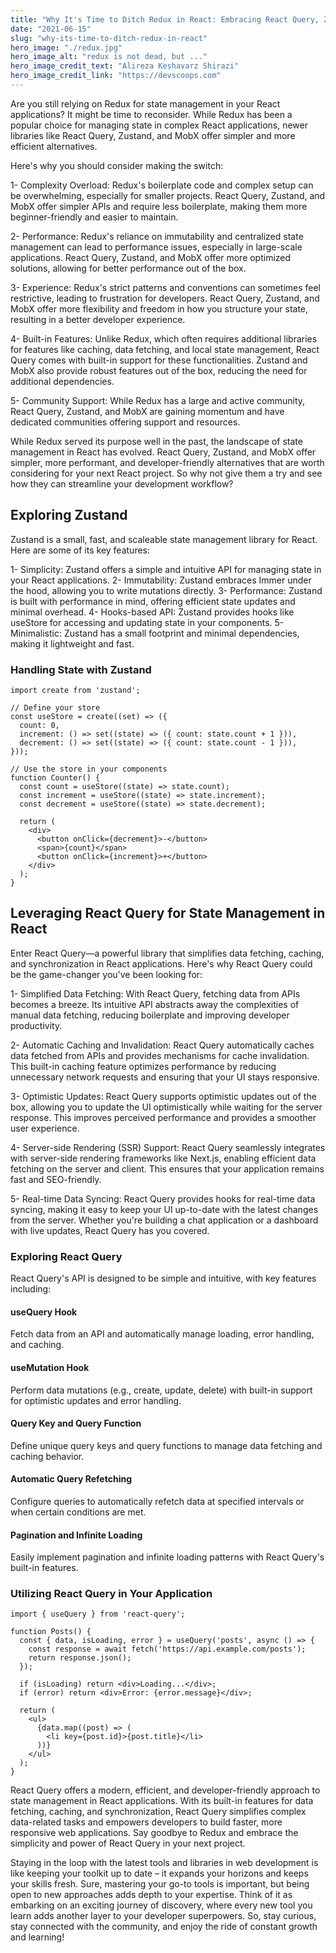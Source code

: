 ```yaml
---
title: "Why It's Time to Ditch Redux in React: Embracing React Query, Zustand, or MobX for State Management"
date: "2021-06-15"
slug: "why-its-time-to-ditch-redux-in-react"
hero_image: "./redux.jpg"
hero_image_alt: "redux is not dead, but ..."
hero_image_credit_text: "Alireza Keshavarz Shirazi"
hero_image_credit_link: "https://devscoops.com"
---
```


Are you still relying on Redux for state management in your React applications? It might be time to reconsider. While Redux has been a popular choice for managing state in complex React applications, newer libraries like React Query, Zustand, and MobX offer simpler and more efficient alternatives.

Here's why you should consider making the switch:

1- Complexity Overload: Redux's boilerplate code and complex setup can be overwhelming, especially for smaller projects. React Query, Zustand, and MobX offer simpler APIs and require less boilerplate, making them more beginner-friendly and easier to maintain.

2- Performance: Redux's reliance on immutability and centralized state management can lead to performance issues, especially in large-scale applications. React Query, Zustand, and MobX offer more optimized solutions, allowing for better performance out of the box.

3- Experience: Redux's strict patterns and conventions can sometimes feel restrictive, leading to frustration for developers. React Query, Zustand, and MobX offer more flexibility and freedom in how you structure your state, resulting in a better developer experience.

4- Built-in Features: Unlike Redux, which often requires additional libraries for features like caching, data fetching, and local state management, React Query comes with built-in support for these functionalities. Zustand and MobX also provide robust features out of the box, reducing the need for additional dependencies.

5- Community Support: While Redux has a large and active community, React Query, Zustand, and MobX are gaining momentum and have dedicated communities offering support and resources.

While Redux served its purpose well in the past, the landscape of state management in React has evolved. React Query, Zustand, and MobX offer simpler, more performant, and developer-friendly alternatives that are worth considering for your next React project. So why not give them a try and see how they can streamline your development workflow?

## Exploring Zustand

Zustand is a small, fast, and scaleable state management library for React. Here are some of its key features:

1- Simplicity: Zustand offers a simple and intuitive API for managing state in your React applications.
2- Immutability: Zustand embraces Immer under the hood, allowing you to write mutations directly.
3- Performance: Zustand is built with performance in mind, offering efficient state updates and minimal overhead.
4- Hooks-based API: Zustand provides hooks like useStore for accessing and updating state in your components.
5- Minimalistic: Zustand has a small footprint and minimal dependencies, making it lightweight and fast.

### Handling State with Zustand

```
import create from 'zustand';

// Define your store
const useStore = create((set) => ({
  count: 0,
  increment: () => set((state) => ({ count: state.count + 1 })),
  decrement: () => set((state) => ({ count: state.count - 1 })),
}));

// Use the store in your components
function Counter() {
  const count = useStore((state) => state.count);
  const increment = useStore((state) => state.increment);
  const decrement = useStore((state) => state.decrement);

  return (
    <div>
      <button onClick={decrement}>-</button>
      <span>{count}</span>
      <button onClick={increment}>+</button>
    </div>
  );
}
```

## Leveraging React Query for State Management in React

Enter React Query—a powerful library that simplifies data fetching, caching, and synchronization in React applications. Here's why React Query could be the game-changer you've been looking for:

1- Simplified Data Fetching: With React Query, fetching data from APIs becomes a breeze. Its intuitive API abstracts away the complexities of manual data fetching, reducing boilerplate and improving developer productivity.

2- Automatic Caching and Invalidation: React Query automatically caches data fetched from APIs and provides mechanisms for cache invalidation. This built-in caching feature optimizes performance by reducing unnecessary network requests and ensuring that your UI stays responsive.

3- Optimistic Updates: React Query supports optimistic updates out of the box, allowing you to update the UI optimistically while waiting for the server response. This improves perceived performance and provides a smoother user experience.

4- Server-side Rendering (SSR) Support: React Query seamlessly integrates with server-side rendering frameworks like Next.js, enabling efficient data fetching on the server and client. This ensures that your application remains fast and SEO-friendly.

5- Real-time Data Syncing: React Query provides hooks for real-time data syncing, making it easy to keep your UI up-to-date with the latest changes from the server. Whether you're building a chat application or a dashboard with live updates, React Query has you covered.

### Exploring React Query

React Query's API is designed to be simple and intuitive, with key features including:

#### useQuery Hook

Fetch data from an API and automatically manage loading, error handling, and caching.

#### useMutation Hook

Perform data mutations (e.g., create, update, delete) with built-in support for optimistic updates and error handling.

#### Query Key and Query Function

Define unique query keys and query functions to manage data fetching and caching behavior.

#### Automatic Query Refetching

Configure queries to automatically refetch data at specified intervals or when certain conditions are met.

#### Pagination and Infinite Loading

Easily implement pagination and infinite loading patterns with React Query's built-in features.

### Utilizing React Query in Your Application

```
import { useQuery } from 'react-query';

function Posts() {
  const { data, isLoading, error } = useQuery('posts', async () => {
    const response = await fetch('https://api.example.com/posts');
    return response.json();
  });

  if (isLoading) return <div>Loading...</div>;
  if (error) return <div>Error: {error.message}</div>;

  return (
    <ul>
      {data.map((post) => (
        <li key={post.id}>{post.title}</li>
      ))}
    </ul>
  );
}

```

React Query offers a modern, efficient, and developer-friendly approach to state management in React applications. With its built-in features for data fetching, caching, and synchronization, React Query simplifies complex data-related tasks and empowers developers to build faster, more responsive web applications. Say goodbye to Redux and embrace the simplicity and power of React Query in your next project.

Staying in the loop with the latest tools and libraries in web development is like keeping your toolkit up to date – it expands your horizons and keeps your skills fresh. Sure, mastering your go-to tools is important, but being open to new approaches adds depth to your expertise. Think of it as embarking on an exciting journey of discovery, where every new tool you learn adds another layer to your developer superpowers. So, stay curious, stay connected with the community, and enjoy the ride of constant growth and learning!
